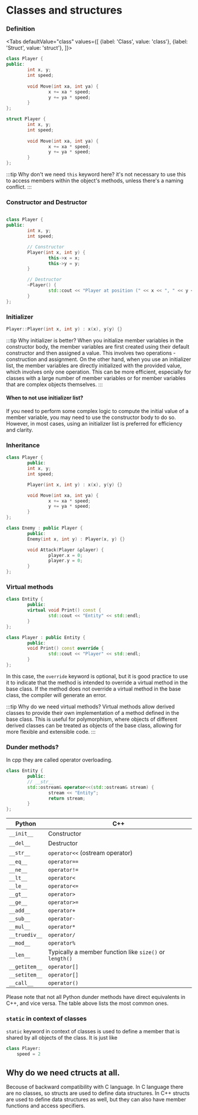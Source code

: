 
# Classes and structures

### Definition
<Tabs
    defaultValue="class"
    values={[
        {label: 'Class', value: 'class'},
        {label: 'Struct', value: 'struct'},
    ]}>

<TabItem value="class">

```cpp
class Player {
public:
        int x, y;
        int speed;
        
        void Move(int xa, int ya) {
                x += xa * speed; 
                y += ya * speed;
        }
};
```
</TabItem>

<TabItem value="struct">

```cpp
struct Player {
        int x, y;
        int speed;
        
        void Move(int xa, int ya) {
                x += xa * speed; 
                y += ya * speed;
        }
};
```
</TabItem>

</Tabs>

:::tip Why don't we need `this` keyword here?
it's not necessary to use this to access members within the object's methods, unless there's a naming conflict.
:::



### Constructor and Destructor

```cpp

class Player {
public:
        int x, y;
        int speed;

        // Constructor
        Player(int x, int y) {
                this->x = x;
                this->y = y;
        }

        // Destructor
        ~Player() {
                std::cout << "Player at position (" << x << ", " << y << ") is being destroyed." << std::endl;
        }
};
```

### Initializer
```cpp
Player::Player(int x, int y) : x(x), y(y) {}
```
:::tip Why initializer is better?
When you initialize member variables in the constructor body, the member variables are first created using their default constructor and then assigned a value. This involves two operations - construction and assignment.
On the other hand, when you use an initializer list, the member variables are directly initialized with the provided value, which involves only one operation. This can be more efficient, especially for classes with a large number of member variables or for member variables that are complex objects themselves.
:::


#### When to not use initializer list?
If you need to perform some complex logic to compute the initial value of a member variable, you may need to use the constructor body to do so. However, in most cases, using an initializer list is preferred for efficiency and clarity.

### Inheritance

```cpp
class Player {
        public:
        int x, y;
        int speed;

        Player(int x, int y) : x(x), y(y) {}

        void Move(int xa, int ya) {
                x += xa * speed; 
                y += ya * speed;
        }
};

class Enemy : public Player {
        public:
        Enemy(int x, int y) : Player(x, y) {}

        void Attack(Player &player) {
                player.x = 0;
                player.y = 0;
        }
};
```

### Virtual methods

```cpp
class Entity {
        public:
        virtual void Print() const {
                std::cout << "Entity" << std::endl;
        }
};

class Player : public Entity {
        public:
        void Print() const override {
                std::cout << "Player" << std::endl;
        }
};
```
In this case, the `override` keyword is optional, but it is good practice to use it to indicate that the method is intended to override a virtual method in the base class. If the method does not override a virtual method in the base class, the compiler will generate an error.

:::tip Why do we need virtual methods?
Virtual methods allow derived classes to provide their own implementation of a method defined in the base class. This is useful for polymorphism, where objects of different derived classes can be treated as objects of the base class, allowing for more flexible and extensible code.
:::

### Dunder methods?

In cpp they are called operator overloading.

```cpp
class Entity {
        public:
        // __str__
        std::ostream& operator<<(std::ostream& stream) {
                stream << "Entity";
                return stream;
        }
};
```

| Python        | C++                                                     |
| ------------- | ------------------------------------------------------- |
| `__init__`    | Constructor                                             |
| `__del__`     | Destructor                                              |
| `__str__`     | `operator<<` (ostream operator)                         |
| `__eq__`      | `operator==`                                            |
| `__ne__`      | `operator!=`                                            |
| `__lt__`      | `operator<`                                             |
| `__le__`      | `operator<=`                                            |
| `__gt__`      | `operator>`                                             |
| `__ge__`      | `operator>=`                                            |
| `__add__`     | `operator+`                                             |
| `__sub__`     | `operator-`                                             |
| `__mul__`     | `operator*`                                             |
| `__truediv__` | `operator/`                                             |
| `__mod__`     | `operator%`                                             |
| `__len__`     | Typically a member function like `size()` or `length()` |
| `__getitem__` | `operator[]`                                            |
| `__setitem__` | `operator[]`                                            |
| `__call__`    | `operator()`                                            |

Please note that not all Python dunder methods have direct equivalents in C++, and vice versa. The table above lists the most common ones.


### `static` in context of classes

`static` keyword in context of classes is used to define a member that is shared by all objects of the class.  It is just like

```python
class Player:
    speed = 2
```



## Why do we need ctructs at all.

Becouse of backward compatibility with C language. In C language there are no classes, so structs are used to define data structures. In C++ structs are used to define data structures as well, but they can also have member functions and access specifiers.


